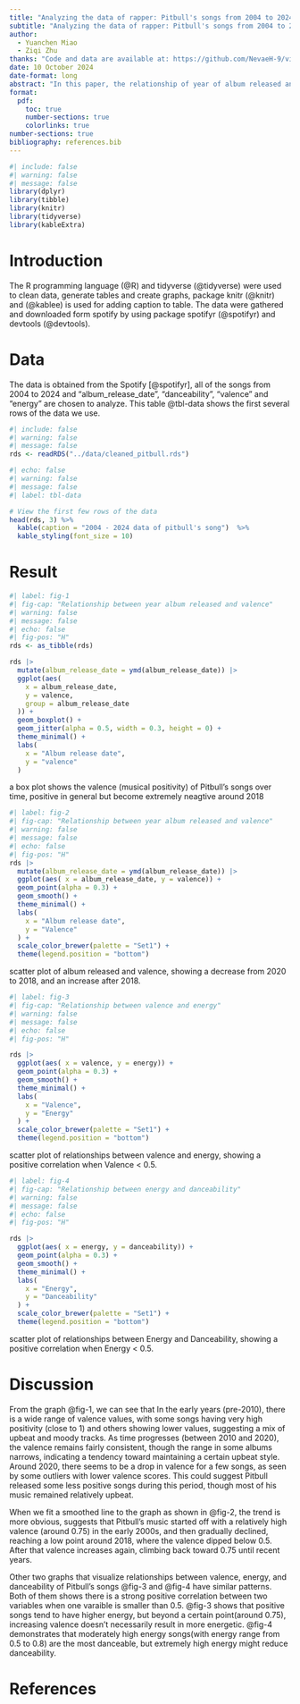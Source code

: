```yaml
---
title: "Analyzing the data of rapper: Pitbull's songs from 2004 to 2024"
subtitle: "Analyzing the data of rapper: Pitbull's songs from 2004 to 2024 to find the relationship between the year of album released and valence, valence and energy, energy and danceability"
author: 
  - Yuanchen Miao
  - Ziqi Zhu
thanks: "Code and data are available at: https://github.com/NevaeH-9/vincentspotify"
date: 10 October 2024
date-format: long
abstract: "In this paper, the relationship of year of album released and valence, valence and energy, energy and danceability of rapper Pitbull's song from 2004 to 2024 are analyzed. Pitbull is one of the most famous rapper in the world, lots of people loves rap since rap has its rhythm and beats make people get a feeling of swing. Also, rappers write their lyrics about their feelings or things they wanna talk about. Thus, we are finding the relationship between the year album released and valence to see the emotion change of pitbull, the feeling the song brings and the energy of the song are connected so the data of these two variables are analyzed. Since rap songs are easily making people want to dance, so the energy and danceablity of the song are also analyzed."
format:
  pdf:
    toc: true
    number-sections: true
    colorlinks: true
number-sections: true
bibliography: references.bib
---
```


```r
#| include: false
#| warning: false
#| message: false
library(dplyr)
library(tibble)
library(knitr)
library(tidyverse)
library(kableExtra)
```

# Introduction {#sec-introduction}
The R programming language (@R) and tidyverse (@tidyverse) were used to clean data, generate tables and create graphs, package knitr (@knitr) and (@kablee) is used for adding caption to table. The data were gathered and downloaded form spotify by using package spotifyr (@spotifyr) and devtools (@devtools).

# Data {#sec-data}
The data is obtained from the Spotify [@spotifyr], all of the songs from 2004 to 2024 and "album_release_date", "danceability", "valence" and "energy" are chosen to analyze.  This table @tbl-data shows the first several rows of the data we use.
```r
#| include: false
#| warning: false
#| message: false
rds <- readRDS("../data/cleaned_pitbull.rds")
```

```r
#| echo: false
#| warning: false
#| message: false
#| label: tbl-data

# View the first few rows of the data
head(rds, 3) %>% 
  kable(caption = "2004 - 2024 data of pitbull's song")  %>%
  kable_styling(font_size = 10) 
```

# Result {#sec-result}

```r
#| label: fig-1
#| fig-cap: "Relationship between year album released and valence" 
#| warning: false
#| message: false
#| echo: false
#| fig-pos: "H"
rds <- as_tibble(rds)

rds |>
  mutate(album_release_date = ymd(album_release_date)) |>
  ggplot(aes(
    x = album_release_date,
    y = valence,
    group = album_release_date
  )) +
  geom_boxplot() +
  geom_jitter(alpha = 0.5, width = 0.3, height = 0) +
  theme_minimal() +
  labs(
    x = "Album release date",
    y = "valence"
  )
```
a box plot shows the valence (musical positivity) of Pitbull's songs over time, positive in general but become extremely neagtive around 2018

```r
#| label: fig-2
#| fig-cap: "Relationship between year album released and valence" 
#| warning: false
#| message: false
#| echo: false
#| fig-pos: "H"
rds |>
  mutate(album_release_date = ymd(album_release_date)) |>
  ggplot(aes( x = album_release_date, y = valence)) +
  geom_point(alpha = 0.3) +
  geom_smooth() +
  theme_minimal() +
  labs(
    x = "Album release date",
    y = "Valence"
  ) +
  scale_color_brewer(palette = "Set1") +
  theme(legend.position = "bottom")
```

scatter plot of album released and valence, showing a decrease from 2020 to 2018, and an increase after 2018.
```r
#| label: fig-3
#| fig-cap: "Relationship between valence and energy" 
#| warning: false
#| message: false
#| echo: false
#| fig-pos: "H"

rds |>
  ggplot(aes( x = valence, y = energy)) +
  geom_point(alpha = 0.3) +
  geom_smooth() +
  theme_minimal() +
  labs(
    x = "Valence",
    y = "Energy"
  ) +
  scale_color_brewer(palette = "Set1") +
  theme(legend.position = "bottom")
```
scatter plot of relationships between valence and energy, showing a positive correlation when Valence < 0.5.
```r
#| label: fig-4
#| fig-cap: "Relationship between energy and danceability" 
#| warning: false
#| message: false
#| echo: false
#| fig-pos: "H"

rds |>
  ggplot(aes( x = energy, y = danceability)) +
  geom_point(alpha = 0.3) +
  geom_smooth() +
  theme_minimal() +
  labs(
    x = "Energy",
    y = "Danceability"
  ) +
  scale_color_brewer(palette = "Set1") +
  theme(legend.position = "bottom")
```
scatter plot of relationships between Energy and Danceability, showing a positive correlation when Energy < 0.5.

# Discussion {#sec-discussion}
From the graph @fig-1, we can see that In the early years (pre-2010), there is a wide range of valence values, with some songs having very high positivity (close to 1) and others showing lower values, suggesting a mix of upbeat and moody tracks.
As time progresses (between 2010 and 2020), the valence remains fairly consistent, though the range in some albums narrows, indicating a tendency toward maintaining a certain upbeat style.
Around 2020, there seems to be a drop in valence for a few songs, as seen by some outliers with lower valence scores. This could suggest Pitbull released some less positive songs during this period, though most of his music remained relatively upbeat.

When we fit a smoothed line to the graph as shown in @fig-2, the trend is more obvious, suggests that Pitbull's music started off with a relatively high valence (around 0.75) in the early 2000s, and then gradually declined, reaching a low point around 2018, where the valence dipped below 0.5. After that valence increases again, climbing back toward 0.75 until recent years.

Other two graphs that visualize relationships between valence, energy, and danceability of Pitbull's songs @fig-3 and @fig-4 have similar patterns. Both of them shows there is a strong positive correlation between two variables when one varaible is smaller than 0.5. @fig-3 shows that positive songs tend to have higher energy, but beyond a certain point(around 0.75), increasing valence doesn't necessarily result in more energetic. @fig-4 demonstrates that moderately high energy songs(with energy range from 0.5 to 0.8) are the most danceable, but extremely high energy might reduce danceability.

\newpage

# References


